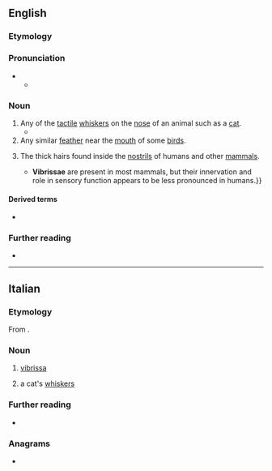 ==English==

===Etymology===
{{bor|en|la|vībrissae}}

===Pronunciation===
* {{IPA|en|/vɪˈbɹɪsə/}}
** {{audio|en|LL-Q1860 (eng)-Vealhurl-vibrissa.wav|Audio (Southern England)}}

===Noun===
{{en-noun|vibrissae}}

# Any of the [[tactile]] [[whisker]]s on the [[nose]] of an animal such as a [[cat]].
#* {{quote-book|en|author=St George Jackson Mivart|authorlink=St. George Jackson Mivart|title=The Cat|year=1881|publisher=Murray|location=London|page=14|pageurl=https://archive.org/details/catintroductiont00miva/page/14/mode/1up|passage=There are also long hairs inside each ear and sometimes on its tip, and about a dozen very long and strong hairs—the whiskers or '''''vibrissæ'''''— are placed on each upper lip.}}
# Any similar [[feather]] near the [[mouth]] of some [[bird]]s.
# {{lb|en|anatomy|in plural}} The thick hairs found inside the [[nostril]]s of humans and other [[mammal]]s.
#* {{quote-book|en|editors=David W. Kennedy; Peter H. Hwang|title=Rhinology: Diseases of the Nose, Sinuses, and Skull Base|year=2012|publisher=Thieme|url=https://books.google.com/books?id=67olqlTwSAoC&lpg=PT57&dq=vibrissae%20nostril&pg=PT57#v=onepage&q&f=false|isbn=978-1-60406-705-7|passage=The '''vibrissae''' are coarse hairs whose follicles are located just within the nasal meatus. {{...}} '''Vibrissae''' are present in most mammals, but their innervation and role in sensory function appears to be less pronounced in humans.}}

====Derived terms====
* {{l|en|vibrissal}}

===Further reading===
* {{pedia|whiskers}}

----

==Italian==

===Etymology===
From {{der|it|la|vībrissae}}.

===Noun===
{{it-noun|f}}

# [[#English|vibrissa]]
# {{lb|it|in the plural}} a cat's [[whiskers]]

===Further reading===
* {{R:it:Treccani}}

===Anagrams===
* {{anagrams|it|a=abiirssv|vibrassi}}